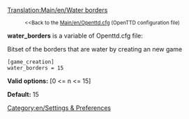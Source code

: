 [[Translation:Main/en/Water borders]]
:<small><<Back to the [[Main/en/Openttd.cfg]] (OpenTTD configuration file)</small>


'''water_borders''' is a variable of Openttd.cfg file:

Bitset of the borders that are water by creating an new game

<pre>
[game_creation]
water_borders = 15
</pre>

'''Valid options:''' [0 <= n <= 15]

'''Default:''' 15

[[Category:en/Settings & Preferences]]